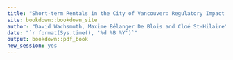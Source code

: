 ```yaml
---
title: "Short-term Rentals in the City of Vancouver: Regulatory Impact Analysis"
site: bookdown::bookdown_site
author: "David Wachsmuth, Maxime Bélanger De Blois and Cloé St-Hilaire"
date: "`r format(Sys.time(), '%d %B %Y')`"
output: bookdown::pdf_book
new_session: yes
---
```


\newpage

